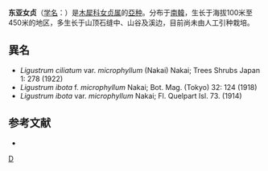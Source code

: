 {{Infraspeciesbox
| image = 
| image_caption = 
| status = 
| status_system = 
| genus = Ligustrum
| species = obtusifolium
| species_link = 水蠟樹
| subspecies = microphyllum
| authority = (P.S.Green, 1995)
| synonyms = 
}}
'''东亚女贞'''（[[学名|学名]]：{{lang|la|''Ligustrum obtusifolium'' subsp. ''microphyllum''}}）是[[木犀科|木犀科]][[女贞属|女贞属]]的[[亞种|亞种]]。分布于[[南韓|南韓]]，生长于海拔100米至450米的地区，多生长于山顶石缝中、山谷及溪边，目前尚未由人工引种栽培。

==異名==
* ''Ligustrum ciliatum'' var. ''microphyllum'' (Nakai) Nakai; Trees Shrubs Japan 1: 278 (1922)
* ''Ligustrum ibota'' f. ''microphyllum'' Nakai; Bot. Mag. (Tokyo) 32: 124 (1918)
* ''Ligustrum ibota'' var. ''microphyllum'' Nakai; Fl. Quelpart Isl. 73. (1914)

== 参考文献 ==
<div class="references-small">
* {{cite web| url =http://www.bioinfo.cn/db05/KmzwSpecies.php?action=view&id=30446| title =东亚女贞（变种）| work =《中国高等植物数据库全库》| publisher =中国科学院微生物研究所| author =昆明植物研究所| accessdate =2009-02-26| deadurl =yes| archiveurl =https://web.archive.org/web/20160305101352/http://www.bioinfo.cn/db05/KmzwSpecies.php?action=view&id=30446| archivedate =2016-03-05}}
</div>
{{Taxonbar|from=Q21383747}}

[[Category:女贞属|D]]


{{植物小作品}}
